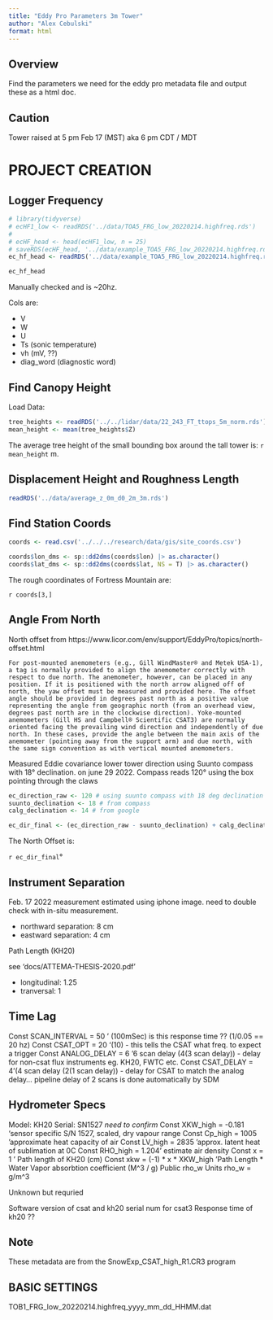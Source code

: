 ```yaml
---
title: "Eddy Pro Parameters 3m Tower"
author: "Alex Cebulski"
format: html
---
```


## Overview

Find the parameters we need for the eddy pro metadata file and output these as a html doc.

:::{.callout-important}
## Caution
Tower raised at 5 pm Feb 17 (MST) aka 6 pm CDT / MDT
:::

# PROJECT CREATION 

## Logger Frequency

```r
# library(tidyverse)
# ecHF1_low <- readRDS('../data/TOA5_FRG_low_20220214.highfreq.rds')
# 
# ecHF_head <- head(ecHF1_low, n = 25)
# saveRDS(ecHF_head, '../data/example_TOA5_FRG_low_20220214.highfreq.rds')
ec_hf_head <- readRDS('../data/example_TOA5_FRG_low_20220214.highfreq.rds')

ec_hf_head
```

Manually checked and is ~20hz.

Cols are:

- V
- W
- U
- Ts (sonic temperature)
- vh (mV, ??)
- diag_word (diagnostic word)

## Find Canopy Height

Load Data:

```r
tree_heights <- readRDS('../../lidar/data/22_243_FT_ttops_5m_norm.rds')
mean_height <- mean(tree_heights$Z)
```

The average tree height of the small bounding box around the tall tower is: `r mean_height` m.

## Displacement Height and Roughness Length

```r
readRDS('../data/average_z_0m_d0_2m_3m.rds')
```

## Find Station Coords

```r
coords <- read.csv('../../../research/data/gis/site_coords.csv')  

coords$lon_dms <- sp::dd2dms(coords$lon) |> as.character()
coords$lat_dms <- sp::dd2dms(coords$lat, NS = T) |> as.character()

```

The rough coordinates of Fortress Mountain are: 

`r coords[3,]`

## Angle From North

North offset from https://www.licor.com/env/support/EddyPro/topics/north-offset.html

    For post-mounted anemometers (e.g., Gill WindMaster® and Metek USA-1), a tag is normally provided to align the anemometer correctly with respect to due north. The anemometer, however, can be placed in any position. If it is positioned with the north arrow aligned off of north, the yaw offset must be measured and provided here. The offset angle should be provided in degrees past north as a positive value representing the angle from geographic north (from an overhead view, degrees past north are in the clockwise direction). Yoke-mounted anemometers (Gill HS and Campbell® Scientific CSAT3) are normally oriented facing the prevailing wind direction and independently of due north. In these cases, provide the angle between the main axis of the anemometer (pointing away from the support arm) and due north, with the same sign convention as with vertical mounted anemometers.

Measured Eddie covariance lower tower direction using Suunto compass with 18° declination. on june 29 2022.
Compass reads 120° using the box pointing through the claws


```r
ec_direction_raw <- 120 # using suunto compass with 18 deg declination
suunto_declination <- 18 # from compass
calg_declination <- 14 # from google

ec_dir_final <- (ec_direction_raw - suunto_declination) + calg_declination 
```

The North Offset is:

`r ec_dir_final`°

## Instrument Separation

Feb. 17 2022 measurement
estimated using iphone image. need to double check with in-situ measurement.

- northward separation: 8 cm
- eastward separation: 4 cm

Path Length (KH20)

see 'docs/ATTEMA-THESIS-2020.pdf'

- longitudinal: 1.25
- tranversal: 1

## Time Lag

Const SCAN_INTERVAL = 50 ' (100mSec) is this response time ?? (1/0.05 == 20 hz)
Const CSAT_OPT = 20 '(10) - this tells the CSAT what freq. to expect a trigger
Const ANALOG_DELAY = 6 '6 scan delay (4(3 scan delay)) - delay for non-csat flux instruments eg. KH20, FWTC etc.
Const CSAT_DELAY = 4 '(4 scan delay (2(1 scan delay)) - delay for CSAT to match the analog delay... pipeline delay of 2 scans is done automatically by SDM

## Hydrometer Specs

Model: KH20
Serial: SN1527 *need to confirm*
Const XKW_high = -0.181 'sensor specific S/N 1527, scaled, dry vapour range
Const Cp_high = 1005 'approximate heat capacity of air
Const LV_high = 2835 'approx. latent heat of sublimation at 0C
Const RHO_high = 1.204 ' estimate air density
Const x = 1  ' Path length of KH20 (cm)
Const xkw = (-1) * x * XKW_high  'Path Length * Water Vapor absorbtion coefficient (M^3 / g)
Public rho_w
Units rho_w = g/m^3

Unknown but requried

Software version of csat and kh20
serial num for csat3
Response time of kh20 ??

:::{.callout-note}
## Note
These metadata are from the SnowExp_CSAT_high_R1.CR3 program
:::

## BASIC SETTINGS

TOB1_FRG_low_20220214.highfreq_yyyy_mm_dd_HHMM.dat